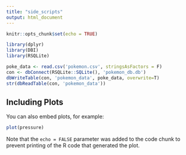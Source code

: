 ```yaml
---
title: "side_scripts"
output: html_document
---
```


```r
knitr::opts_chunk$set(echo = TRUE)
```


```r
library(dplyr)
library(DBI)
library(RSQLite)

poke_data <- read.csv('pokemon.csv', stringsAsFactors = F)
con <- dbConnect(RSQLite::SQLite(), 'pokemon_db.db')
dbWriteTable(con, 'pokemon_data', poke_data, overwrite=T)
str(dbReadTable(con, 'pokemon_data'))

```

## Including Plots

You can also embed plots, for example:

```r
plot(pressure)
```

Note that the `echo = FALSE` parameter was added to the code chunk to prevent printing of the R code that generated the plot.
